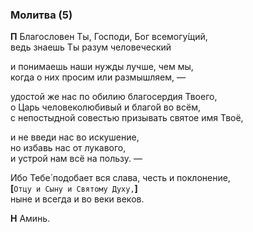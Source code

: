 ### Молитва (5)

**П** Благословен Ты, Господи, Бог всемогу́щий,  
ведь знаешь Ты разум человеческий

и понимаешь наши нужды лучше, чем мы,  
когда о них просим или размышляем, —

удостой же нас по обилию благосердия Твоего,  
о Царь человеколюбивый и благо́й во всём,  
с непостыдной совестью призывать святое имя Твоё,

и не введи нас во искушение,  
но избавь нас от лукавого,  
и устрой нам всё на пользу. —

Ибо Тебе́ подобает вся слава, честь и поклонение,  
**[**`Отцу и Сыну и Святому Духу,`**]**  
ныне и всегда и во веки веков.

**Н** Аминь.
